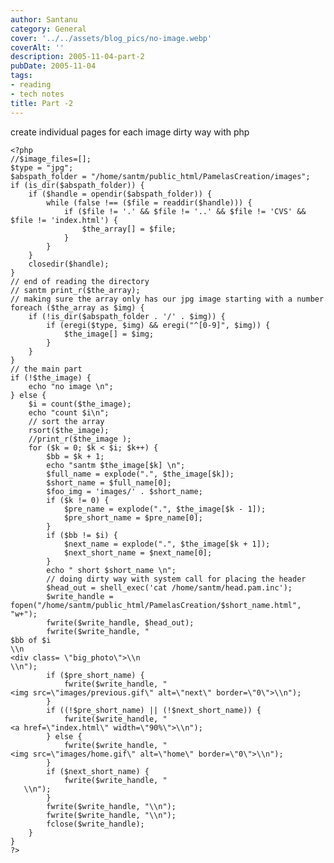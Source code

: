 ```yaml
---
author: Santanu
category: General
cover: '../../assets/blog_pics/no-image.webp'
coverAlt: ''
description: 2005-11-04-part-2
pubDate: 2005-11-04
tags:
- reading
- tech notes
title: Part -2
---
```

create individual pages for each image dirty way with php  
````
<?php
//$image_files=[];
$type = "jpg";
$abspath_folder = "/home/santm/public_html/PamelasCreation/images";
if (is_dir($abspath_folder)) {
    if ($handle = opendir($abspath_folder)) {
        while (false !== ($file = readdir($handle))) {
            if ($file != '.' && $file != '..' && $file != 'CVS' && $file != 'index.html') {
                $the_array[] = $file;
            }
        }
    }
    closedir($handle);
}
// end of reading the directory
// santm print_r($the_array);
// making sure the array only has our jpg image starting with a number
foreach ($the_array as $img) {
    if (!is_dir($abspath_folder . '/' . $img)) {
        if (eregi($type, $img) && eregi("^[0-9]", $img)) {
            $the_image[] = $img;
        }
    }
}
// the main part
if (!$the_image) {
    echo "no image \n";
} else {
    $i = count($the_image);
    echo "count $i\n";
    // sort the array
    rsort($the_image);
    //print_r($the_image );
    for ($k = 0; $k < $i; $k++) {
        $bb = $k + 1;
        echo "santm $the_image[$k] \n";
        $full_name = explode(".", $the_image[$k]);
        $short_name = $full_name[0];
        $foo_img = 'images/' . $short_name;
        if ($k != 0) {
            $pre_name = explode(".", $the_image[$k - 1]);
            $pre_short_name = $pre_name[0];
        }
        if ($bb != $i) {
            $next_name = explode(".", $the_image[$k + 1]);
            $next_short_name = $next_name[0];
        }
        echo " short $short_name \n";
        // doing dirty way with system call for placing the header
        $head_out = shell_exec('cat /home/santm/head.pam.inc');
        $write_handle = fopen("/home/santm/public_html/PamelasCreation/$short_name.html", "w+");
        fwrite($write_handle, $head_out);
        fwrite($write_handle, "
$bb of $i
\\n
<div class= \"big_photo\">\\n
\\n");
        if ($pre_short_name) {
            fwrite($write_handle, "
<img src=\"images/previous.gif\" alt=\"next\" border=\"0\">\\n");
        }
        if ((!$pre_short_name) || (!$next_short_name)) {
            fwrite($write_handle, "
<a href=\"index.html\" width=\"90%\">\\n");
        } else {
            fwrite($write_handle, "
<img src=\"images/home.gif\" alt=\"home\" border=\"0\">\\n");
        }
        if ($next_short_name) {
            fwrite($write_handle, "
   \\n");
        }
        fwrite($write_handle, "\\n");
        fwrite($write_handle, "\\n");
        fclose($write_handle);
    }
}
?>
````